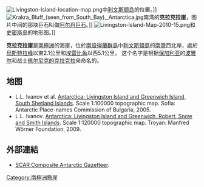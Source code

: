 [[File:Livingston-Island-location-map.png|thumb]]中[[利文斯顿岛|利文斯顿岛]]的位置。]]
[[File:Krakra_Bluff_(seen_from_South_Bay),_Antarctica.jpg|thumb]]南湾的'''克拉克拉崖'''，图片中间的那块巨石叫做[[阿尔丹巨石|阿尔丹巨石]]。]]
[[File:Livingston-Island-Map-2010-15.png|thumb]]和[[史密斯岛|史密斯岛]]的地形图。]]

'''克拉克拉崖'''是[[南極洲|南極洲]]的海崖，位於[[南設得蘭群島|南設得蘭群島]]中[[利文斯頓島|利文斯頓島]]的[[南灣_(利文斯頓島)|南灣]]西北岸，處於[[烏斯特拉峰|烏斯特拉峰]]以東2.1公里和[[埃雷比角|埃雷比角]]以西5.1公里。
这个名字是根据[[保加利亚|保加利亚]]的[[波雅尔|波雅尔]]和战士[[佩尔尼克的克拉克拉|佩尔尼克的克拉克拉]]来命名的。

==地图==
* L.L. Ivanov et al. [[:commons:Image:Livingston-Greenwich-map.jpg|Antarctica: Livingston Island and Greenwich Island, South Shetland Islands]]. Scale 1:100000 topographic map. Sofia: Antarctic Place-names Commission of Bulgaria, 2005.
* L.L. Ivanov. [http://apcbg.org/image023.jpg Antarctica: Livingston Island and Greenwich, Robert, Snow and Smith Islands]{{Wayback|url=http://apcbg.org/image023.jpg |date=20080424075823 }}. Scale 1:120000 topographic map.  Troyan: Manfred Wörner Foundation, 2009.

{{coord|62|38|35|S|60|33|19|W|display=title}}

==外部連結==
*[http://data.aad.gov.au/aadc/gaz/scar/ SCAR Composite Antarctic Gazetteer]{{WebCite|url=https://www.webcitation.org/5ug2CfC7m?url=http://data.aad.gov.au/aadc/gaz/scar/ |date=20101202140255 |dateformat=iso }}.

[[Category:南極洲懸崖|Category:南極洲懸崖]]


{{Antarctica-geo-stub}}